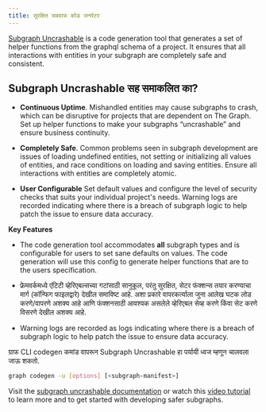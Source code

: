 ```yaml
---
title: सुरक्षित सबग्राफ कोड जनरेटर
---
```


[Subgraph Uncrashable](https://float-capital.github.io/float-subgraph-uncrashable/) is a code generation tool that generates a set of helper functions from the graphql schema of a project. It ensures that all interactions with entities in your subgraph are completely safe and consistent.

## Subgraph Uncrashable सह समाकलित का?

- **Continuous Uptime**. Mishandled entities may cause subgraphs to crash, which can be disruptive for projects that are dependent on The Graph. Set up helper functions to make your subgraphs “uncrashable” and ensure business continuity.

- **Completely Safe**. Common problems seen in subgraph development are issues of loading undefined entities, not setting or initializing all values of entities, and race conditions on loading and saving entities. Ensure all interactions with entities are completely atomic.

- **User Configurable** Set default values and configure the level of security checks that suits your individual project's needs. Warning logs are recorded indicating where there is a breach of subgraph logic to help patch the issue to ensure data accuracy.

**Key Features**

- The code generation tool accommodates **all** subgraph types and is configurable for users to set sane defaults on values. The code generation will use this config to generate helper functions that are to the users specification.

- फ्रेमवर्कमध्ये एंटिटी व्हेरिएबल्सच्या गटांसाठी सानुकूल, परंतु सुरक्षित, सेटर फंक्शन्स तयार करण्याचा मार्ग (कॉन्फिग फाइलद्वारे) देखील समाविष्ट आहे. अशा प्रकारे वापरकर्त्याला जुना आलेख घटक लोड करणे/वापरणे अशक्य आहे आणि फंक्शनसाठी आवश्यक असलेले व्हेरिएबल सेव्ह करणे किंवा सेट करणे विसरणे देखील अशक्य आहे.

- Warning logs are recorded as logs indicating where there is a breach of subgraph logic to help patch the issue to ensure data accuracy.

ग्राफ CLI codegen कमांड वापरून Subgraph Uncrashable हा पर्यायी ध्वज म्हणून चालवला जाऊ शकतो.

```sh
graph codegen -u [options] [<subgraph-manifest>]
```

Visit the [subgraph uncrashable documentation](https://float-capital.github.io/float-subgraph-uncrashable/docs/) or watch this [video tutorial](https://float-capital.github.io/float-subgraph-uncrashable/docs/tutorial) to learn more and to get started with developing safer subgraphs.

